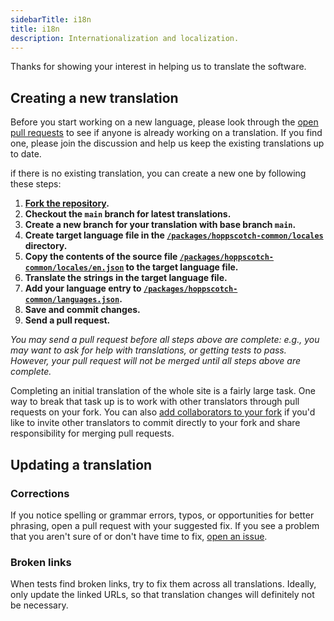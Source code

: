 ```yaml
---
sidebarTitle: i18n
title: i18n
description: Internationalization and localization.
---
```


Thanks for showing your interest in helping us to translate the software.

## Creating a new translation

Before you start working on a new language, please look through the [open pull requests](https://github.com/hoppscotch/hoppscotch/pulls) to see if anyone is already working on a translation. If you find one, please join the discussion and help us keep the existing translations up to date.

if there is no existing translation, you can create a new one by following these steps:

1. **[Fork the repository](https://github.com/hoppscotch/hoppscotch/fork).**
2. **Checkout the `main` branch for latest translations.**
3. **Create a new branch for your translation with base branch `main`.**
4. **Create target language file in the [`/packages/hoppscotch-common/locales`](https://github.com/hoppscotch/hoppscotch/tree/main/packages/hoppscotch-common/locales) directory.**
5. **Copy the contents of the source file [`/packages/hoppscotch-common/locales/en.json`](https://github.com/hoppscotch/hoppscotch/blob/main/packages/hoppscotch-common/locales/en.json) to the target language file.**
6. **Translate the strings in the target language file.**
7. **Add your language entry to [`/packages/hoppscotch-common/languages.json`](https://github.com/hoppscotch/hoppscotch/blob/main/packages/hoppscotch-common/languages.json).**
8. **Save and commit changes.**
9. **Send a pull request.**

_You may send a pull request before all steps above are complete: e.g., you may want to ask for help with translations, or getting tests to pass. However, your pull request will not be merged until all steps above are complete._

Completing an initial translation of the whole site is a fairly large task. One way to break that task up is to work with other translators through pull requests on your fork. You can also [add collaborators to your fork](https://help.github.com/en/github/setting-up-and-managing-your-github-user-account/inviting-collaborators-to-a-personal-repository) if you'd like to invite other translators to commit directly to your fork and share responsibility for merging pull requests.

## Updating a translation

### Corrections

If you notice spelling or grammar errors, typos, or opportunities for better phrasing, open a pull request with your suggested fix. If you see a problem that you aren't sure of or don't have time to fix, [open an issue](https://github.com/hoppscotch/hoppscotch/issues/new/choose).

### Broken links

When tests find broken links, try to fix them across all translations. Ideally, only update the linked URLs, so that translation changes will definitely not be necessary.
